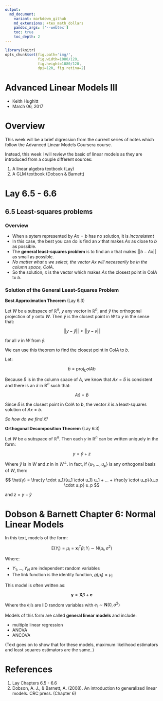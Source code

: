 ```yaml
---
output:
  md_document:
    variant: markdown_github
    md_extensions: +tex_math_dollars
    pandoc_args: ['--webtex']
    toc: true
    toc_depth: 2
---
```


```r
library(knitr)
opts_chunk$set(fig.path='img/',
               fig.width=1080/120,
               fig.height=1080/120,
               dpi=120, fig.retina=2)
```

<h1>Advanced Linear Models III</h1>

- Keith Hughitt
- March 06, 2017

Overview
========

This week will be a brief digression from the current series of notes which
follow the Advanced Linear Models Coursera course.

Instead, this week I will review the basic of linear models as they are
introduced from a couple different sources:

1. A linear algebra textbook (Lay)
2. A GLM textbook (Dobson & Barnett)

Lay 6.5 - 6.6
=============

## 6.5 Least-squares problems

### Overview

- When a sytem represented by $Ax = b$ has no solution, it is _inconsistent_
- In this case, the best you can do is find an $x$ that makes $Ax$ as close to
  $b$ as possible.
- The **general least-squares problem** is to find an $x$ that makes $||b - Ax||$
  as small as possible.
- _No matter what x we select, the vector Ax will necessarily be in the column
  space, ColA_.
- So the solution, $x$ is the vector which makes $Ax$ the closest point in
  Col$A$ to $b$.

### Solution of the General Least-Squares Problem

**Best Approximation Theorem** (Lay 6.3)

Let $W$ be a subspace of $ℝ^n$, $y$ any vector in $ℝ^n$, and $\hat{y}$ the
orthogonal projection of $y$ onto $W$. Then $\hat{y}$ is the closest point in
$W$ to $y$ in the sense that:

$$
||y - \hat{y}|| < ||y - v||
$$

for all $v$ in $W$ from $\hat{y}$.

We can use this theorem to find the closest point in Col$A$ to $b$.

Let:

$$
\hat{b} = \text{proj}_ColA b
$$

Because $\hat{b}$ is in the column space of $A$, we know that $Ax = \hat{b}$ is
consistent and there is an $\hat{x}$ in $ℝ^n$ such that:

$$
A\hat{x} = \hat{b}
$$

Since $\hat{b}$ is the closest point in ColA to $b$, the vector $\hat{x}$ is 
a least-squares solution of $Ax = b$.

_So how do we find $\hat{x}$?_

**Orthogonal Decomposition Theorem** (Lay 6.3)

Let $W$ be a subspace of $ℝ^n$. Then each $y$ in $ℝ^n$ can be written uniquely
in the form:

$$
y = \hat{y} + z
$$

Where $\hat{y}$ is in $W$ and $z$ in in $W^\perp$. In fact, if
$\{u_1,...,u_p\}$ is any orthogonal basis of $W$, then:

$$
\hat{y} = \frac{y \cdot u_1}{u_1 \cdot u_1} u_1 + ... + \frac{y \cdot u_p}{u_p \cdot u_p} u_p
$$

and $z = y - \hat{y}$




Dobson & Barnett Chapter 6: Normal Linear Models
================================================

In this text, models of the form:

$$
\text{E}(Y_i) = \mu_i = \textbf{x}_i^T \beta; Y_i \sim \text{N}(\mu_i, \sigma^2)
$$

Where:

- $Y_1,...,Y_N$ are independent random variables
- The link function is the identity function, $g(\mu_i) = \mu_i$

This model is often written as:

$$
\textbf{y} = \textbf{X} \beta + \textbf{e}
$$

Where the $e_i$'s are IID random variables with $e_i \sim \textbf{N}(0, \sigma^2)$

Models of this form are called **general linear models** and include:

- multiple linear regression
- ANOVA
- ANCOVA

(Text goes on to show that for these models, maximum likelihood estimators and
least squares estimators are the same..)




References
==========

1. Lay Chapters 6.5 - 6.6
2. Dobson, A. J., & Barnett, A. (2008). An introduction to generalized linear
   models. CRC press. (Chapter 6)

